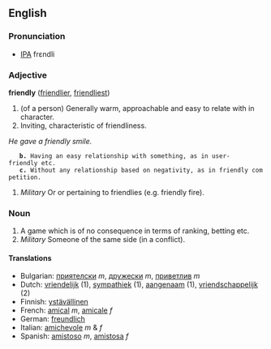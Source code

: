 ==English==
===Pronunciation===
*[[IPA]] frεndli
===Adjective===
'''friendly''' ([[friendlier]], [[friendliest]])

#(of a person) Generally warm, approachable and easy to relate with in character.
#Inviting, characteristic of friendliness.
''He gave a friendly smile.''
	'''b.''' Having an easy relationship with something, as in user-friendly etc.
	'''c.''' Without any relationship based on negativity, as in friendly competition. 
#''Military'' Or or pertaining to friendlies (e.g. friendly fire).

===Noun===
#A game which is of no consequence in terms of ranking, betting etc.
#''Military'' Someone of the same side (in a conflict).

==== Translations ====
*Bulgarian: [[приятелски]] ''m'', [[дружески]] ''m'', [[приветлив]] ''m''
*Dutch: [[vriendelijk]] (1), [[sympathiek]] (1), [[aangenaam]] (1), [[vriendschappelijk]] (2)
*Finnish: [[ystävällinen]]
*French: [[amical]] ''m'', [[amicale]] ''f''
*German: [[freundlich]]
*Italian: [[amichevole]] ''m'' & ''f''
*Spanish: [[amistoso]] ''m'', [[amistosa]] ''f''